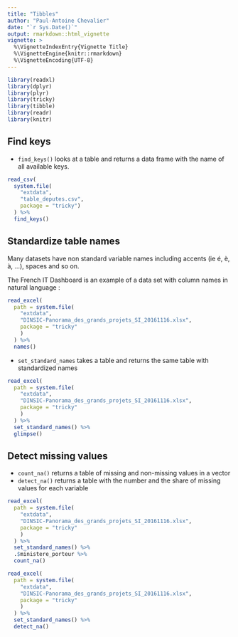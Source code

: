 ```yaml
---
title: "Tibbles"
author: "Paul-Antoine Chevalier"
date: "`r Sys.Date()`"
output: rmarkdown::html_vignette
vignette: >
  %\VignetteIndexEntry{Vignette Title}
  %\VignetteEngine{knitr::rmarkdown}
  %\VignetteEncoding{UTF-8}
---
```


```r
library(readxl)
library(dplyr)
library(plyr)
library(tricky)
library(tibble)
library(readr)
library(knitr)
```

## Find keys

* `find_keys()` looks at a table and returns a data frame with the name of all available keys.

```r
read_csv(
  system.file(
    "extdata", 
    "table_deputes.csv", 
    package = "tricky")
  ) %>% 
  find_keys() 
```

## Standardize table names

Many datasets have non standard variable names including accents (ie é, è, à, ...), spaces and so on. 

The French IT Dashboard is an example of a data set with column names in natural language : 

```r
read_excel(
  path = system.file(
    "extdata", 
    "DINSIC-Panorama_des_grands_projets_SI_20161116.xlsx", 
    package = "tricky"
    )
  ) %>% 
  names()
```

* `set_standard_names` takes a table and returns the same table with standardized names

```r
read_excel(
  path = system.file(
    "extdata", 
    "DINSIC-Panorama_des_grands_projets_SI_20161116.xlsx", 
    package = "tricky"
    )
  ) %>% 
  set_standard_names() %>% 
  glimpse()
```

## Detect missing values

* `count_na()` returns a table of missing and non-missing values in a vector
* `detect_na()` returns a table with the number and the share of missing values for each variable

```r
read_excel(
  path = system.file(
    "extdata", 
    "DINSIC-Panorama_des_grands_projets_SI_20161116.xlsx", 
    package = "tricky"
    )
  ) %>% 
  set_standard_names() %>% 
  .$ministere_porteur %>% 
  count_na()
```


```r
read_excel(
  path = system.file(
    "extdata", 
    "DINSIC-Panorama_des_grands_projets_SI_20161116.xlsx", 
    package = "tricky"
    )
  ) %>% 
  set_standard_names() %>% 
  detect_na()
```
